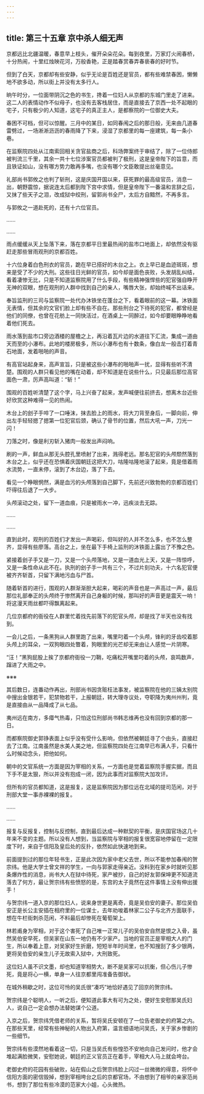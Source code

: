 ```yaml
---
---
---
```

title: 第三十五章 京中杀人细无声
---




京都远比北疆温暖，春意早上枝头，催开朵朵花朵。每到夜里，万家灯火闹春桥，十分热闹，十里红烛映花河，万般香艳，正是踏春赏春弄春亵春的好时节。

但到了白天，京都却有些安静，似乎无论是百姓还是官员，都有些难禁春困，懒懒地不欲多动，所以街上并没有太多行人。

晌午时分，一位面带阴沉之色的书生，搀着一位妇人从京都的东城门里走了进来。这二人的表情动作不似母子，也没有去客栈居住，而是直接去了京西一处不起眼的宅子，只有极少的人知道，这宅子的真正主人，是都察院的一位御史大夫。

春困不可档，但可以惊醒。三月中的某日，如同春闱之后的那日般，无来由几道春雷劈过，一场淅淅沥沥的春雨降了下来，浸湿了京都里的每一座建筑，每一条小巷。

在监察院四处从江南索回相关贪官盐商之后，科场弊案终于审结了，除了一位侍郎被判流三千里，其余一共十七位涉案官员都被判了极刑，这是皇帝陛下的旨意，而且铁证如山，没有哪方势力敢再多嘴，也没有哪个文臣敢提出丝毫意见。

礼部尚书郭攸之也判了斩刑，这是庆国开国以来，获死罪的最高级官员，消息一出，朝野震惊，据说连太后都到陛下宫中求情，但是皇帝陛下一番温和言辞之后，又抹了些天子之泪，改成狱中绞刑，留郭尚书全尸，太后方自黯然，不再多言。

与郭攸之一道赴死的，还有十六位官员。

……

……

雨点缓缓从天上坠落下来，落在京都平日里最热闹的盐市口地面上，却依然没有驱赶走那些冒雨观刑的京都百姓。

十六位身着白色刑衣的官员，跪在早已搭好的木台之上。衣上早已是血迹斑斑，想来是受了不少的大刑。这些往日光鲜的官员，如今却是面色丧败，头发胡乱纠结，看着凄惨无比，只是不知道监察院用了什么手段，有些精神强悍些的犯官强自睁开无神的双眼，想在观刑的人群中找到自己的亲人，嘴唇大张，却始终喊不出话来。

奉旨监刑的三司与监察院一处代办沐铁坐在蓬台之下，看着眼前的这一幕。沐铁面无表情，但其余的文官们脸上却有些不自在。那些刑台之下待死的犯官，都曾经是他们的同僚，也曾在花舫上一同快活过，在酒桌上一同醉过，如今却要眼睁睁地看着他们死去。

雨水落到盐市口旁边酒楼的屋檐之上，再沿着瓦片边的水道往下汇流，集成一道由天而至的小瀑布。此地的楼房极多，所以小瀑布也有十数条，像白龙一般击打着青石地面，发着啪啪的声音。

有高官站起身来，高声宣旨，只是被这些小瀑布的啪啪声一扰，显得有些听不清楚。围观的人群只看见他的嘴在动着，却不知道是在说些什么，只见最后那位高官面色一肃，厉声高叫道：“斩！”

围观的百姓听清楚了这个字，马上兴奋了起来，发声喊便往前挤去，想离木台近些好欣赏这种难得一见的热闹。

木台上的刽子手啐了一口唾沫，抹去脸上的雨水，将大刀背至身后，一脚向前，伸出左手轻轻摁了摁第一位犯官后颈，确认了骨节的位置，然后大吼一声，刀光一闪！

刀落之时，像是利刃斩入猪肉一般发出声闷响。

刷的一声，鲜血从那无头腔孔里喷射了出来，溅得老远。那名犯官的头颅颓然落到木台之上，似乎还在恐惧着庆国朝廷这把大刀，咕隆咕隆地滚了起来，竟是借着雨水流势，一直未停，滚到了木台边，落了下去。

看见一个睁眼惘然，满是血污的头颅落到自己脚下，先前还兴致勃勃的京都百姓们吓得往后退了一大步。

头颅滚动之处，留下一道血痕，只是被雨水一冲，迅疾淡去无踪。

……

……

直到此时，观刑的百姓们才发出一声喝彩，但叫好的人并不怎么多，也不怎么整齐，显得有些廖落。高台之上，坐在最下手椅上监刑的沐铁面上露出了不豫之色。

紧接着刽子手又是一刀，又是一个头颅落地，又是一道血光上天，又是一阵惊呼，又是一条性命从此不在。执刑的刽子手一共有三个，不过片刻功夫，十六名犯官便被齐齐斩首，只留下满地污血与尸首。

随着斩首的进行，围观的人群渐渐胆大起来，喝彩的声音也是一声高过一声，最后那位礼部奉正的头颅终于惨然离开自己身躯的时候，那叫好的声音更是震天一响！将这漫天雨丝都吓得飘离起来。

几位京都府的衙役在人群里忙着找先前落下的犯官头颅，却是找了半天也没有找到。

一会儿之后，一条黑狗从人群里跑了出来，嘴里叼着一个头颅，锋利的牙齿咬着那头颅上的耳朵，一双狗眼四处瞥着，狗眼里的光芒却无来由让人感觉一片阴寒。

“汪！”黑狗屁股上挨了京都府衙役一刀鞘，吃痛松开嘴里叼着的头颅，哀鸣数声，蹿进了大雨之中。

※※※

其后数日，连番动作再出，刑部尚书因贪赃枉法事发，被监察院在他的三姨太别院中搜出金银若干，犯禁物若干，上报朝廷，转大理寺议处，夺职降为夷州州判，竟是直接由从一品降成了从七品。

夷州远在南方，多瘴气热毒，只怕这位刑部尚书韩志维再也没有回到京都的那一日。

而都察院御史郭铮表面上似乎没有受什么影响，但依然被朝廷寻了个由头，直接赶去了江南。江南虽然是水美人美之地，但监察院四处在江南早已布满人手，只看什么时候动念头，把他如何。

朝中的文官系统一方面是因为宰相的关系，一方面也是觉着监察院手握实据，而且下手不是太狠，所以并没有抱成一闭，因为此事而对监察院大加攻讦。

但所有的官员都知道，这是报复，这是监察院因为那位远在北域的提司范闲，对于刑部大堂一事赤裸裸的报复。

……

……

报复与反报复，控制与反控制，直到最后达成一种默契的平衡，是庆国官场这几十年来不变的主题。所以没有人想到，当监察院与宰相的报复很宽容地停留在一定限度下时，来自于信阳及皇后处的反扑，依然如此快速地到来。

前面提到过的那位年轻书生，正是此次因为家中老父去世，所以不能参加春闱的贺宗纬。他是大学士曾文祥的学生，一向与郭家走得亲近。没料到在家乡时就听见那条爆炸性的消息，尚书大人在狱中待死，家产被抄，自己的好友郭保坤更不知道流落去了何方，最让贺宗纬有些愤怒的是，东宫的太子竟然在这件事情上没有伸出援手！

与贺宗纬一道入京的那位妇人，说来身世更是离奇，竟是吴伯安的妻子。那位吴伯安正是长公主安插在相府里的一位谋士，去年劝唆着林家二公子与北齐方面联手，想在牛栏街刺杀范闲，不料最后却惨死在葡萄架上。

林若甫身为宰相，对于这个害死了自己唯一正常儿子的吴伯安自然是恨之入骨，虽然吴伯安早死，但吴家在山东一地仍有不少家产。当地的官员正是宰相大人的门生，所以奉着上意，对吴家好生折磨，短短半年时间里，也不知搜刮了多少银两，更将吴伯安的亲生儿子无故索入狱中，大刑致死。

这位妇人虽不识文墨，却也知道宰相势大，断不是吴家可以抗衡，但心伤儿子惨死，竟是将心一横，单身一人往京都里闯准备告御状。

在城外稍歇之时，这位可怜的吴氏很“凑巧”地恰好遇见了回京的贺宗纬。

贺宗纬是个聪明人，一听之后，便知道此事大有可为之处，便好生安慰那吴氏妇人，说自己一定会想办法替她谋个公道。

入京之后，贺宗纬凭借老师的关系，暂将吴氏安顿在了一位告老御史的府第之内。在那些天里，经常有些神秘的人物出入府第，温言细语地问吴氏，关于家乡惨剧的一些细节。

贺宗纬有些漠然地看着这一切，只是当吴氏有些惶恐不安地向自己发问时，他才会堆起满脸微笑，安慰她说，朝廷的正义官员正在着手，宰相大人马上就会垮台。

老御史府的花园有些破败，站在假山之后贺宗纬脸上闪过一丝微微的得意，将怀中信阳方面的密信毁掉，想到宰相垮台之后的京都官场，不由想到了相爷的亲家范尚书，想到了那位有些冷漠的范家大小姐，心头微热。